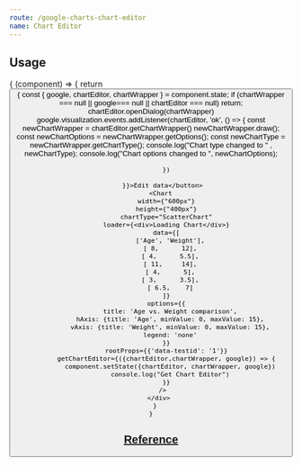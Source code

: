 ```yaml
---
route: /google-charts-chart-editor
name: Chart Editor
---
```



## Usage 

<Playground>
  <Component initialState={{chartEditor:null, chartWrapper: null, google: null}}>
    {
      (component) => {
        return <div>
          <button onClick={() => {
            const { google, chartEditor, chartWrapper } = component.state;
            if (chartWrapper === null || google=== null || chartEditor === null) return;
            chartEditor.openDialog(chartWrapper)
            google.visualization.events.addListener(chartEditor, 'ok', () => {
              const newChartWrapper = chartEditor.getChartWrapper()
              newChartWrapper.draw();
              const newChartOptions = newChartWrapper.getOptions();
              const newChartType = newChartWrapper.getChartType();
              console.log("Chart type changed to " , newChartType);
              console.log("Chart options changed to ", newChartOptions);
              
            })

          }}>Edit data</button>
          <Chart 
            width={"600px"}
            height={"400px"}
            chartType="ScatterChart"
            loader={<div>Loading Chart</div>}
            data={[
              ['Age', 'Weight'],
              [ 8,      12],
              [ 4,      5.5],
              [ 11,     14],
              [ 4,      5],
              [ 3,      3.5],
              [ 6.5,    7]
            ]}
            options={{
              title: 'Age vs. Weight comparison',
              hAxis: {title: 'Age', minValue: 0, maxValue: 15},
              vAxis: {title: 'Weight', minValue: 0, maxValue: 15},
              legend: 'none'
            }}
            rootProps={{'data-testid': '1'}}
            getChartEditor={({chartEditor,chartWrapper, google}) => {
              component.setState({chartEditor, chartWrapper, google})
              console.log("Get Chart Editor")
            }}
          />
        </div>
      }
    }
    
  </Component>
</Playground>

## [Reference](https://developers.google.com/chart/interactive/docs/gallery/toolbar)
